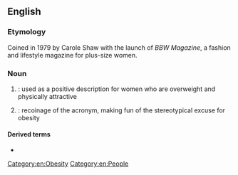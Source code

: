 ==English==
{{wikipedia|Big Beautiful Woman}}

===Etymology===
Coined in 1979 by Carole Shaw with the launch of ''BBW Magazine'', a fashion and lifestyle magazine for plus-size women.

===Noun===
{{en-noun}}

# {{initialism of|[[big]] [[beautiful]] [[woman]]|lang=en|dot=}}: used as a positive description for women who are overweight and physically attractive
# {{initialism of|[[big-boned]] woman|lang=en|dot=}}: recoinage of the acronym, making fun of the stereotypical excuse for obesity

====Derived terms====
* {{l|en|SSBBW}}

[[Category:en:Obesity]]
[[Category:en:People]]